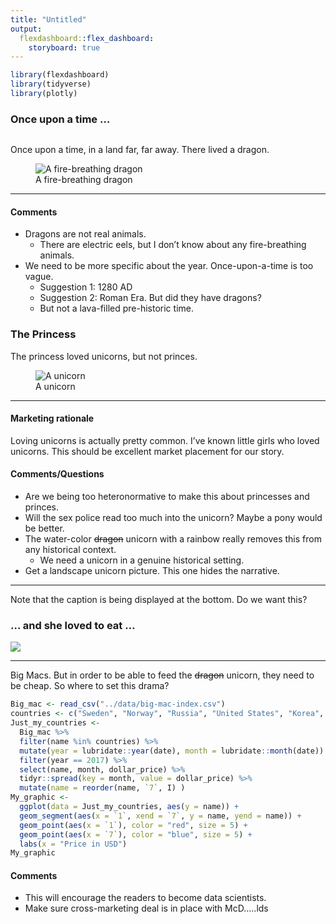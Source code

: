 ```yaml
---
title: "Untitled"
output: 
  flexdashboard::flex_dashboard:
    storyboard: true
---
```


```r
library(flexdashboard)
library(tidyverse)
library(plotly)
```

### Once upon a time ...

```r
```

Once upon a time, in a land far, far away. There lived a dragon.

![A fire-breathing dragon](https://vignette.wikia.nocookie.net/emporea/images/d/d9/Black_dragon_preloader.jpg/revision/latest/scale-to-width-down/430?cb=20160216171424)

*** 

#### Comments

* Dragons are not real animals. 
    - There are electric eels, but I don't know about any fire-breathing animals.
* We need to be more specific about the year. Once-upon-a-time is too vague.
    - Suggestion 1: 1280 AD
    - Suggestion 2: Roman Era. But did they have dragons?
    - But not a lava-filled pre-historic time. 

### The Princess

The princess loved unicorns, but not princes.

![A unicorn](https://i.pinimg.com/originals/00/20/8a/00208aa103b9f215e87ad0ba4e221746.png)

*** 

#### Marketing rationale

Loving unicorns is actually pretty common. I've known little girls who loved unicorns. This should be excellent market placement for our story.

#### Comments/Questions

* Are we being too heteronormative to make this about princesses and princes. 
* Will the sex police read too much into the unicorn? Maybe a pony would be better.
* The water-color ~~dragon~~ unicorn with a rainbow really removes this from any historical context.
    - We need a unicorn in a genuine historical setting.
* Get a landscape unicorn picture. This one hides the narrative.

-----

Note that the caption is being displayed at the bottom. Do we want this?

### ... and she loved to eat ...

![](https://cdn.instructables.com/FYJ/GFKS/J7RS7L2O/FYJGFKSJ7RS7L2O.LARGE.jpg?auto=webp&width=827)

***

Big Macs. But in order to be able to feed the ~~dragon~~ unicorn, they need to be cheap. So where to set this drama?

```r
Big_mac <- read_csv("../data/big-mac-index.csv")
countries <- c("Sweden", "Norway", "Russia", "United States", "Korea", "Japan", "Malaysia", "India", "China", "Pakistan", "Taiwan", "Britain", "Ecuador", "Argentina")
Just_my_countries <-
  Big_mac %>%
  filter(name %in% countries) %>%
  mutate(year = lubridate::year(date), month = lubridate::month(date)) %>%
  filter(year == 2017) %>%
  select(name, month, dollar_price) %>%
  tidyr::spread(key = month, value = dollar_price) %>%
  mutate(name = reorder(name, `7`, I) )
My_graphic <- 
  ggplot(data = Just_my_countries, aes(y = name)) +
  geom_segment(aes(x = `1`, xend = `7`, y = name, yend = name)) +
  geom_point(aes(x = `1`), color = "red", size = 5) +
  geom_point(aes(x = `7`), color = "blue", size = 5) +
  labs(x = "Price in USD")
My_graphic
```

#### Comments

* This will encourage the readers to become data scientists.
* Make sure cross-marketing deal is in place with McD.....lds